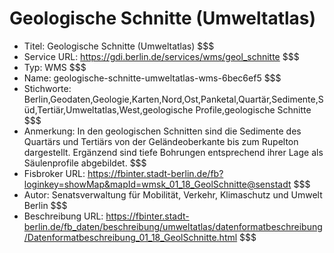 # Geologische Schnitte (Umweltatlas)
- Titel: Geologische Schnitte (Umweltatlas) $$$
- Service URL: https://gdi.berlin.de/services/wms/geol_schnitte $$$
- Typ: WMS $$$
- Name: geologische-schnitte-umweltatlas-wms-6bec6ef5 $$$
- Stichworte: Berlin,Geodaten,Geologie,Karten,Nord,Ost,Panketal,Quartär,Sedimente,Süd,Tertiär,Umweltatlas,West,geologische Profile,geologische Schnitte $$$
- Anmerkung: In den geologischen Schnitten sind die Sedimente des Quartärs und Tertiärs von der Geländeoberkante bis zum Rupelton dargestellt. Ergänzend sind tiefe Bohrungen entsprechend ihrer Lage als Säulenprofile abgebildet. $$$
- Fisbroker URL: https://fbinter.stadt-berlin.de/fb?loginkey=showMap&mapId=wmsk_01_18_GeolSchnitte@senstadt $$$
- Autor: Senatsverwaltung für Mobilität, Verkehr, Klimaschutz und Umwelt Berlin $$$
- Beschreibung URL: https://fbinter.stadt-berlin.de/fb_daten/beschreibung/umweltatlas/datenformatbeschreibung/Datenformatbeschreibung_01_18_GeolSchnitte.html $$$
